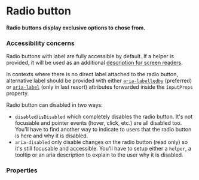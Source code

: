 # Radio button

**Radio buttons display exclusive options to chose from.**

<DemoBlock demo="default" withThemeSwitcher />

### Accessibility concerns

Radio buttons with label are fully accessible by default. If a helper is provided, it will be used as an additional [description for screen readers](https://w3c.github.io/aria/#aria-describedby).

In contexts where there is no direct label attached to the radio button, alternative label should be provided with either [`aria-labelledby`](https://w3c.github.io/aria/#aria-labelledby) (preferred) or [`aria-label`](https://w3c.github.io/aria/#aria-label) (only in last resort) attributes forwarded inside the `inputProps` property.

Radio button can disabled in two ways:
- `disabled`/`isDisabled` which completely disables the radio button. It's not focusable and pointer events (hover, click,
  etc.) are all disabled too. You'll have to find another way to indicate to users that the radio button is here and
  why it is disabled.
- `aria-disabled` only disable changes on the radio button (read only) so it's still focusable and accessible. You'll
  have to setup either a `helper`, a tooltip or an aria description to explain to the user why it is disabled.

### Properties

<PropTable component="RadioButton" />
